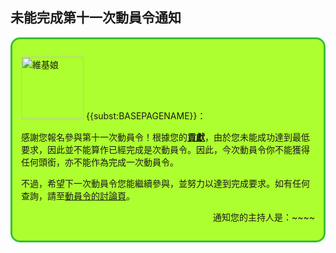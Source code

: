 == 未能完成第十一次動員令通知 ==
<div style="border: 3px solid #36BF36; background: #ADFF2F; padding: 1em; -moz-border-radius: 15px; -webkit-border-radius: 15px; border-radius: 15px;">
[[File:Wikipe-tan_full_length.png|100px|right|維基娘]]
{{<includeonly>subst:</includeonly>BASEPAGENAME}}：

感謝您報名參與第十一次動員令！根據您的[[Wikipedia:動員令/第十一次動員令/個人貢獻/{{<includeonly>subst:</includeonly>BASEPAGENAME}}|'''貢獻''']]，由於您未能成功達到最低要求，因此並不能算作已經完成是次動員令。因此，今次動員令你不能獲得任何頭銜，亦不能作為完成一次動員令。

不過，希望下一次動員令您能繼續參與，並努力以達到完成要求。如有任何查詢，請至[[Wikipedia talk:動員令/第十一次動員令|動員令的討論頁]]。

<div align="right">通知您的主持人是：~~<includeonly></includeonly>~~</div></div>